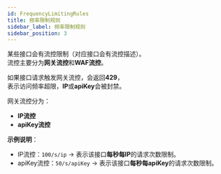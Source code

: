 ```yaml
---
id: FrequencyLimitingRules
title: 频率限制规则
sidebar_label: 频率限制规则
sidebar_position: 3
---
```


某些接口会有流控限制（对应接口会有流控描述）。  
流控主要分为**网关流控**和**WAF流控**。

如果接口请求触发网关流控，会返回**429**，  
表示访问频率超限，**IP**或**apiKey**会被封禁。

网关流控分为：

- **IP流控**
- **apiKey流控**

**示例说明**：

- IP流控：`100/s/ip` → 表示该接口**每秒每IP**的请求次数限制。
- apiKey流控：`50/s/apiKey` → 表示该接口**每秒每apiKey**的请求次数限制。
